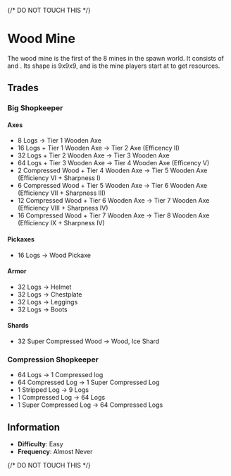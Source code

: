 {/* DO NOT TOUCH THIS */}

# Wood Mine
The wood mine is the first of the 8 mines in the spawn world. It consists of <TextIcon text="Oak Logs" icon="56349598.png"/> and <TextIcon text="Stripped Oak Logs" icon="1177921.png"/>. Its shape is 9x9x9, and is the mine players start at to get resources.

## Trades
### Big Shopkeeper
#### Axes
 - 8 Logs -> Tier 1 Wooden Axe
 - 16 Logs + Tier 1 Wooden Axe -> Tier 2 Axe (Efficency II)
 - 32 Logs + Tier 2 Wooden Axe -> Tier 3 Wooden Axe
 - 64 Logs + Tier 3 Wooden Axe -> Tier 4 Wooden Axe (Efficency V)
 - 2 Compressed Wood + Tier 4 Wooden Axe -> Tier 5 Wooden Axe (Efficiency VI + Sharpness I)
 - 6 Compressed Wood + Tier 5 Wooden Axe -> Tier 6 Wooden Axe (Efficiency VII + Sharpness III)
 - 12 Compressed Wood + Tier 6 Wooden Axe -> Tier 7 Wooden Axe (Efficiency VIII + Sharpness IV)
 - 16 Compressed Wood + Tier 7 Wooden Axe -> Tier 8 Wooden Axe (Efficiency IX + Sharpness IV)
#### Pickaxes
 - 16 Logs -> Wood Pickaxe
#### Armor
 - 32 Logs -> Helmet
 - 32 Logs -> Chestplate
 - 32 Logs -> Leggings
 - 32 Logs -> Boots
#### Shards
 - 32 Super Compressed Wood -> Wood, Ice Shard
### Compression Shopkeeper
 - 64 Logs -> 1 Compressed log
 - 64 Compressed Log -> 1 Super Compressed Log
 - 1 Stripped Log -> 9 Logs
 - 1 Compressed Log -> 64 Logs
 - 1 Super Compressed Log -> 64 Compressed Logs


## Information
 - **Difficulty**<InfoButton desc="How hard is it to complete this?"/>: Easy
 - **Frequency**<InfoButton desc="When playing, does it occur again?"/>: Almost Never

 {/* DO NOT TOUCH THIS */}
